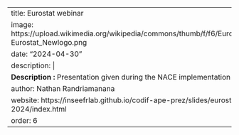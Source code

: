 
---
title: Eurostat webinar 
image: https://upload.wikimedia.org/wikipedia/commons/thumb/f/f6/Eurostat_Newlogo.png/800px-Eurostat_Newlogo.png
date: "2024-04-30"
description: |
  <b>Description :</b> Presentation given during the NACE implementation webinar
author: Nathan Randriamanana
website: https://inseefrlab.github.io/codif-ape-prez/slides/eurostat-nace-rev-2024/index.html
order: 6
---

